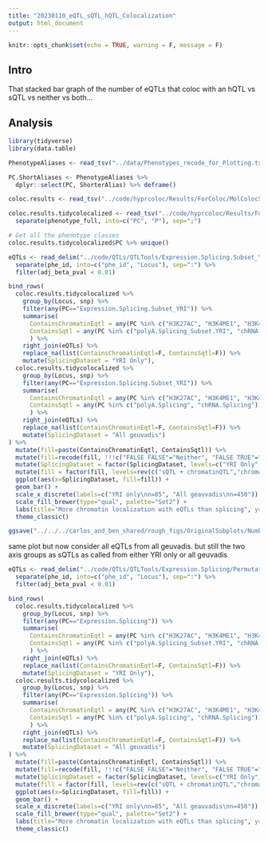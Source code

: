 ```yaml
---
title: "20230110_eQTL_sQTL_hQTL_Colocalization"
output: html_document
---
```


```r
knitr::opts_chunk$set(echo = TRUE, warning = F, message = F)
```

## Intro

That stacked bar graph of the number of eQTLs that coloc with an hQTL vs sQTL vs neither vs both...

## Analysis
```r
library(tidyverse)
library(data.table)

PhenotypeAliases <- read_tsv("../data/Phenotypes_recode_for_Plotting.txt")

PC.ShortAliases <- PhenotypeAliases %>%
  dplyr::select(PC, ShorterAlias) %>% deframe()

coloc.results <- read_tsv("../code/hyprcoloc/Results/ForColoc/MolColocStandard/results.txt.gz")

coloc.results.tidycolocalized <- read_tsv("../code/hyprcoloc/Results/ForColoc/MolColocStandard/tidy_results_OnlyColocalized.txt.gz") %>%
  separate(phenotype_full, into=c("PC", "P"), sep=";")

# Get all the phenotype classes
coloc.results.tidycolocalized$PC %>% unique()

eQTLs <- read_delim("../code/QTLs/QTLTools/Expression.Splicing.Subset_YRI/PermutationPassForColoc.txt.gz", delim=' ') %>%
  separate(phe_id, into=c("phe_id", "Locus"), sep=":") %>%
  filter(adj_beta_pval < 0.01)

bind_rows(
  coloc.results.tidycolocalized %>%
    group_by(Locus, snp) %>%
    filter(any(PC=="Expression.Splicing.Subset_YRI")) %>%
    summarise(
      ContainsChromatinEqtl = any(PC %in% c("H3K27AC", "H3K4ME1", "H3K4ME3")),
      ContainsSqtl = any(PC %in% c("polyA.Splicing_Subset.YRI", "chRNA.Splicing"))
      ) %>%
    right_join(eQTLs) %>%
    replace_na(list(ContainsChromatinEqtl=F, ContainsSqtl=F)) %>%
    mutate(SplicingDataset = "YRI Only"),
  coloc.results.tidycolocalized %>%
    group_by(Locus, snp) %>%
    filter(any(PC=="Expression.Splicing.Subset_YRI")) %>%
    summarise(
      ContainsChromatinEqtl = any(PC %in% c("H3K27AC", "H3K4ME1", "H3K4ME3")),
      ContainsSqtl = any(PC %in% c("polyA.Splicing", "chRNA.Splicing"))
      ) %>%
    right_join(eQTLs) %>%
    replace_na(list(ContainsChromatinEqtl=F, ContainsSqtl=F)) %>%
    mutate(SplicingDataset = "All geuvadis")
) %>%
  mutate(fill=paste(ContainsChromatinEqtl, ContainsSqtl)) %>%
  mutate(fill=recode(fill, !!!c("FALSE FALSE"="Neither", "FALSE TRUE"="sQTL only", "TRUE FALSE"="chromatinQTL only", "TRUE TRUE"="sQTL + chromatinQTL"))) %>%
  mutate(SplicingDataset = factor(SplicingDataset, levels=c("YRI Only","All geuvadis"))) %>%
  mutate(fill = factor(fill, levels=rev(c("sQTL + chromatinQTL","chromatinQTL only", "sQTL only", "Neither")))) %>%
  ggplot(aes(x=SplicingDataset, fill=fill)) +
  geom_bar() +
  scale_x_discrete(labels=c("YRI only\nn=85", "All geauvadis\nn=450")) +
  scale_fill_brewer(type="qual", palette="Set2") +
  labs(title="More chromatin localization with eQTLs than splicing", y="Number of colocalizing eQTLs", x="sQTL source dataset", fill=NULL) +
  theme_classic()
```

```r
ggsave("../../../carlos_and_ben_shared/rough_figs/OriginalSubplots/NumberOfColocalizing_eQTLs_sQTLs_hQTLs.pdf", height=4, width=4)

```

same plot but now consider all eQTLs from all geuvadis. but still the two axis groups as sQTLs as called from either YRI only or all geuvadis

```r
eQTLs <- read_delim("../code/QTLs/QTLTools/Expression.Splicing/PermutationPassForColoc.txt.gz", delim=' ') %>%
  separate(phe_id, into=c("phe_id", "Locus"), sep=":") %>%
  filter(adj_beta_pval < 0.01)

bind_rows(
  coloc.results.tidycolocalized %>%
    group_by(Locus, snp) %>%
    filter(any(PC=="Expression.Splicing")) %>%
    summarise(
      ContainsChromatinEqtl = any(PC %in% c("H3K27AC", "H3K4ME1", "H3K4ME3")),
      ContainsSqtl = any(PC %in% c("polyA.Splicing_Subset.YRI", "chRNA.Splicing"))
      ) %>%
    right_join(eQTLs) %>%
    replace_na(list(ContainsChromatinEqtl=F, ContainsSqtl=F)) %>%
    mutate(SplicingDataset = "YRI Only"),
  coloc.results.tidycolocalized %>%
    group_by(Locus, snp) %>%
    filter(any(PC=="Expression.Splicing")) %>%
    summarise(
      ContainsChromatinEqtl = any(PC %in% c("H3K27AC", "H3K4ME1", "H3K4ME3")),
      ContainsSqtl = any(PC %in% c("polyA.Splicing", "chRNA.Splicing"))
      ) %>%
    right_join(eQTLs) %>%
    replace_na(list(ContainsChromatinEqtl=F, ContainsSqtl=F)) %>%
    mutate(SplicingDataset = "All geuvadis")
) %>%
  mutate(fill=paste(ContainsChromatinEqtl, ContainsSqtl)) %>%
  mutate(fill=recode(fill, !!!c("FALSE FALSE"="Neither", "FALSE TRUE"="sQTL only", "TRUE FALSE"="chromatinQTL only", "TRUE TRUE"="sQTL + chromatinQTL"))) %>%
  mutate(SplicingDataset = factor(SplicingDataset, levels=c("YRI Only","All geuvadis"))) %>%
  mutate(fill = factor(fill, levels=rev(c("sQTL + chromatinQTL","chromatinQTL only", "sQTL only", "Neither")))) %>%
  ggplot(aes(x=SplicingDataset, fill=fill)) +
  geom_bar() +
  scale_x_discrete(labels=c("YRI only\nn=85", "All geauvadis\nn=450")) +
  scale_fill_brewer(type="qual", palette="Set2") +
  labs(title="More chromatin localization with eQTLs than splicing", y="Number of colocalizing eQTLs", x="sQTL source dataset", fill=NULL) +
  theme_classic()
```

